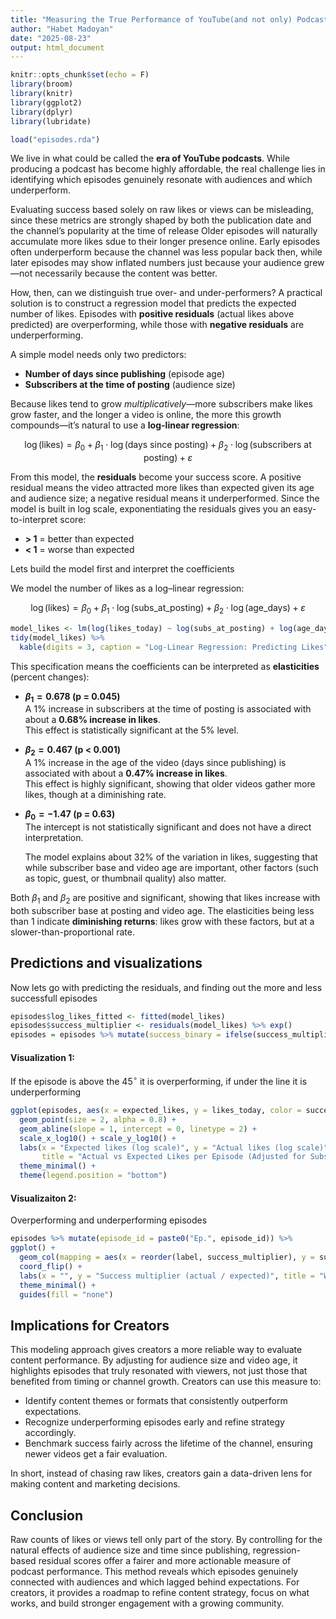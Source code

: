 ```yaml
---
title: "Measuring the True Performance of YouTube(and not only) Podcasts"
author: "Habet Madoyan"
date: "2025-08-23"
output: html_document
---
```


```r
knitr::opts_chunk$set(echo = F)
library(broom)
library(knitr)
library(ggplot2)
library(dplyr)
library(lubridate)
```




```r
load("episodes.rda")
```

We live in what could be called the **era of YouTube podcasts**. While producing a podcast has become highly affordable, the real challenge lies in identifying which episodes genuinely resonate with audiences and which underperform.

Evaluating success based solely on raw likes or views can be misleading, since these metrics are strongly shaped by both the publication date and the channel’s popularity at the time of release Older episodes will naturally accumulate more likes sdue to their longer presence online. Early episodes often underperform because the channel was less popular back then, while later episodes may show inflated numbers just because your audience grew—not necessarily because the content was better.

How, then, can we distinguish true over- and under-performers? A practical solution is to construct a regression model that predicts the expected number of likes. Episodes with **positive residuals** (actual likes above predicted) are overperforming, while those with **negative residuals** are underperforming.

A simple model needs only two predictors:

- **Number of days since publishing** (episode age)  
- **Subscribers at the time of posting** (audience size)

Because likes tend to grow *multiplicatively*—more subscribers make likes grow faster, and the longer a video is online, the more this growth compounds—it’s natural to use a **log-linear regression**:


$$
\log(\text{likes}) = \beta_0 + \beta_1 \cdot \log(\text{days since posting}) + \beta_2 \cdot \log(\text{subscribers at posting}) + \varepsilon
$$


From this model, the **residuals** become your success score. A positive residual means the video attracted more likes than expected given its age and audience size; a negative residual means it underperformed. Since the model is built in log scale, exponentiating the residuals gives you an easy-to-interpret score:

- **> 1** = better than expected  
- **< 1** = worse than expected


Lets build the model first and interpret the coefficients 

We model the number of likes as a log–linear regression:

$$
\log(\text{likes}) = \beta_0 + \beta_1 \cdot \log(\text{subs\_at\_posting}) + \beta_2 \cdot \log(\text{age\_days}) + \varepsilon
$$


```r
model_likes <- lm(log(likes_today) ~ log(subs_at_posting) + log(age_days), data = episodes)
tidy(model_likes) %>%
  kable(digits = 3, caption = "Log-Linear Regression: Predicting Likes")
```



This specification means the coefficients can be interpreted as **elasticities** (percent changes):

- **$\beta_1 = 0.678$ (p = 0.045)**  
  A 1% increase in subscribers at the time of posting is associated with about a **0.68% increase in likes**.  
  This effect is statistically significant at the 5% level.

- **$\beta_2 = 0.467$ (p < 0.001)**  
  A 1% increase in the age of the video (days since publishing) is associated with about a **0.47% increase in likes**.  
  This effect is highly significant, showing that older videos gather more likes, though at a diminishing rate.

- **$\beta_0 = -1.47$ (p = 0.63)**  
  The intercept is not statistically significant and does not have a direct interpretation.


  The model explains about 32% of the variation in likes, suggesting that while subscriber base and video age are important, other factors (such as topic, guest, or thumbnail quality) also matter.


Both $\beta_1$ and $\beta_2$ are positive and significant, showing that likes increase with both subscriber base at posting and video age. The elasticities being less than 1 indicate **diminishing returns**: likes grow with these factors, but at a slower-than-proportional rate.


## Predictions and visualizations

Now lets go with predicting the residuals, and finding out the more and less successfull episodes


```r
episodes$log_likes_fitted <- fitted(model_likes)
episodes$success_multiplier <- residuals(model_likes) %>% exp()
episodes = episodes %>% mutate(success_binary = ifelse(success_multiplier > 1, "Better than expected", "Worst than expected"))
```

#### Visualization 1: 

If the episode is above the $45^\circ$ it is overperforming, if under the line it is underperforming

```r


ggplot(episodes, aes(x = expected_likes, y = likes_today, color = success_binary)) +
  geom_point(size = 2, alpha = 0.8) +
  geom_abline(slope = 1, intercept = 0, linetype = 2) +
  scale_x_log10() + scale_y_log10() +
  labs(x = "Expected likes (log scale)", y = "Actual likes (log scale)", color = NULL,
       title = "Actual vs Expected Likes per Episode (Adjusted for Subscribers and Age)") +
  theme_minimal() +
  theme(legend.position = "bottom")
```


#### Visualizaiton 2:

Overperforming and underperforming episodes


```r
episodes %>% mutate(episode_id = paste0("Ep.", episode_id)) %>% 
ggplot() +
  geom_col(mapping = aes(x = reorder(label, success_multiplier), y = success_multiplier, fill = success_binary)) +
  coord_flip() +
  labs(x = "", y = "Success multiplier (actual / expected)", title = "Which Episodes Over- or Under-Performed?") +
  theme_minimal() +
  guides(fill = "none")
```



## Implications for Creators

This modeling approach gives creators a more reliable way to evaluate content performance. By adjusting for audience size and video age, it highlights episodes that truly resonated with viewers, not just those that benefited from timing or channel growth. Creators can use this measure to:

- Identify content themes or formats that consistently outperform expectations.
- Recognize underperforming episodes early and refine strategy accordingly.
- Benchmark success fairly across the lifetime of the channel, ensuring newer videos get a fair evaluation.

In short, instead of chasing raw likes, creators gain a data-driven lens for making content and marketing decisions.

## Conclusion

Raw counts of likes or views tell only part of the story. By controlling for the natural effects of audience size and time since publishing, regression-based residual scores offer a fairer and more actionable measure of podcast performance. This method reveals which episodes genuinely connected with audiences and which lagged behind expectations. For creators, it provides a roadmap to refine content strategy, focus on what works, and build stronger engagement with a growing community.

